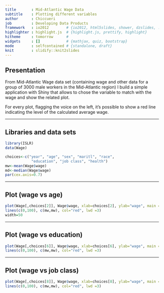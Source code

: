 ```yaml
---
title       : Mid-Atlantic Wage Data
subtitle    : Plotting different variables
author      : Chiccueri
job         : Developing Data Products
framework   : io2012        # {io2012, html5slides, shower, dzslides, ...}
highlighter : highlight.js  # {highlight.js, prettify, highlight}
hitheme     : tomorrow      # 
widgets     : []            # {mathjax, quiz, bootstrap}
mode        : selfcontained # {standalone, draft}
knit        : slidify::knit2slides
---
```


## Presentation

From Mid-Atlantic Wage data set (containing wage and other data for a group of 3000 male workers in the Mid-Atlantic region) I build a simple application with Shiny that allows to chose the variable to match with the wage and show the related plot.  

For every plot, flagging the voice on the left, it's possible to show a red line indicating the level of the calculated average wage.

---

## Libraries and data sets

```r
library(ISLR)
data(Wage)

choices<-c("year", "age", "sex", "maritl", "race",
            "education", "job class", "health")
mw<-mean(Wage$wage)
md<-median(Wage$wage)
par(cex.axis=0.7)
```

---

## Plot (wage vs age)
```r
plot(Wage[,choices[2]], Wage$wage, xlab=choices[2], ylab="wage", main ='Wage')
lines(c(0,100), c(mw,mw), col="red", lwd =3)
width=50
```

---

## Plot (wage vs education)
```r
plot(Wage[,choices[6]], Wage$wage, xlab=choices[6], ylab="wage", main ='Wage')
lines(c(0,100), c(mw,mw), col="red", lwd =3)
```

---

## Plot (wage vs job class)
```r
plot(Wage[,choices[8]], Wage$wage, xlab=choices[8], ylab="wage", main ='Wage')
lines(c(0,100), c(mw,mw), col="red", lwd =3)
```

